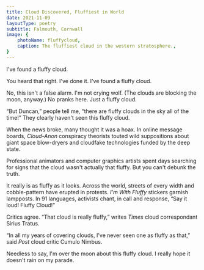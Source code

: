 ```yaml
---
title: Cloud Discovered, Fluffiest in World
date: 2021-11-09
layoutType: poetry
subtitle: Falmouth, Cornwall
image: {
    photoName: fluffycloud,
    caption: The fluffiest cloud in the western stratosphere.,
}
---
```


I've found a fluffy cloud.

You heard that right. I've done it. I've found a fluffy cloud.

No, this isn't a false alarm. I'm not crying wolf. (The clouds are blocking the moon, anyway.) No pranks here. Just a fluffy cloud.

“But Duncan,” people tell me, “there are fluffy clouds in the sky all of the time!” They clearly haven't seen this fluffy cloud. 

When the news broke, many thought it was a hoax. In online message boards, _Cloud-Anon_ conspiracy theorists touted wild suppositions about giant space blow-dryers and cloudfake technologies funded by the deep state.

Professional animators and computer graphics artists spent days searching for signs that the cloud wasn't actually that fluffy. But you can't debunk the truth. 

It really is as fluffy as it looks. Across the world, streets of every width and cobble-pattern have erupted in protests. _I'm With Fluffy_ stickers garnish lampposts. In 91 languages, activists chant, in call and response, “Say it loud! Fluffy Cloud!”

Critics agree. “That cloud is really fluffy,” writes _Times_ cloud correspondant Sirius Tratus.

“In all my years of covering clouds, I've never seen one as fluffy as that,” said _Post_ cloud critic Cumulo Nimbus.

Needless to say, I'm over the moon about this fluffy cloud. I really hope it doesn't rain on my parade. 
